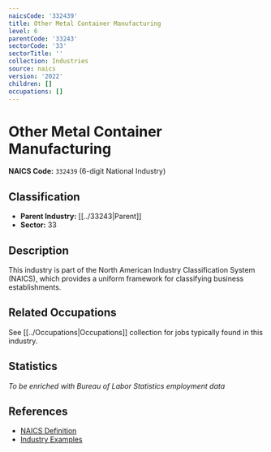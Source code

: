 ```yaml
---
naicsCode: '332439'
title: Other Metal Container Manufacturing
level: 6
parentCode: '33243'
sectorCode: '33'
sectorTitle: ''
collection: Industries
source: naics
version: '2022'
children: []
occupations: []
---
```

# Other Metal Container Manufacturing

**NAICS Code:** `332439` (6-digit National Industry)

## Classification

- **Parent Industry:** [[../33243|Parent]]
- **Sector:** 33

## Description

This industry is part of the North American Industry Classification System (NAICS), which provides a uniform framework for classifying business establishments.

## Related Occupations

See [[../Occupations|Occupations]] collection for jobs typically found in this industry.

## Statistics

*To be enriched with Bureau of Labor Statistics employment data*

## References

- [NAICS Definition](https://www.census.gov/naics/)
- [Industry Examples](https://www.census.gov/naics/2022NAICS/)
